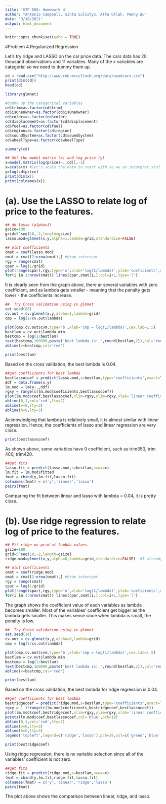 ```yaml
---
title: 'STP 598: Homework 4'
author: "Antonio Campbell, Sinta Sulistyo, Atta Ullah, Penny Wu"
date: "3/10/2021"
output: html_document
---
```


```r
knitr::opts_chunk$set(echo = TRUE)
```

#Problem 4.Regularized Regression

Let’s try ridge and LASSO on the car price data.
The cars data has 20 thousand observations and 11 variables.
Many of the x variables are categorial so we need to dummy them up.

```r
cd = read.csv("http://www.rob-mcculloch.org/data/usedcars.csv")
print(dim(cd))
head(cd)

library(glmnet)
```

```r
#dummy up the categorical variables
cd$trim=as.factor(cd$trim)
cd$isOneOwner=as.factor(cd$isOneOwner)
cd$color=as.factor(cd$color)
cd$displacement=as.factor(cd$displacement)
cd$fuel=as.factor(cd$fuel)
cd$region=as.factor(cd$region)
cd$soundSystem=as.factor(cd$soundSystem)
cd$wheelType=as.factor(cd$wheelType)

summary(cd)
```

```r
## Get the model matrix (x) and log price (y)
x=model.matrix(log(price)~.,cd)[,-1]
x=scale(x) #let's scale the data to start with so we an interpret stuff.
y=log(cd$price)
print(dim(x))
print(colnames(x))
```

# (a). Use the LASSO to relate log of price to the features.
```r
## do lasso (alpha=1)
gsize=100
grid=5^seq(10,-2,length=gsize)
lasso.mod=glmnet(x,y,alpha=1,lambda=grid,standardize=FALSE)  
```

```r
## plot coefficients
cmat = coef(lasso.mod) 
cmat = cmat[2:nrow(cmat),] #drop intercept
rgy = range(cmat)
cpar = log(1/grid)
plot(range(cpar),rgy,type='n',xlab='log(1/lambda)',ylab='coeficients',cex.lab=1.5)
for(i in 1:nrow(cmat)) lines(cpar,cmat[i,],col=i+1,type='l')
```
It is clearly seen from the graph above, there ar several variables with zero coefficient, and as lambda gets smaller - meaning that the penalty gets lower - the coefficients increase. 

```r
##  Try Cross validation using cv.glmnet
set.seed(80)
cv.out = cv.glmnet(x,y,alpha=1,lambda=grid)
cmp = log(1/cv.out$lambda)

plot(cmp,cv.out$cvm,type='b',xlab='cmp = log(1/lambda)',cex.lab=1.5)
bestlam = cv.out$lambda.min
bestcmp = log(1/bestlam)
text(bestcmp,160000,paste('best lambda is: ',round(bestlam,2)),col='red',cex=1.5)
abline(v=bestcmp,col='red')
```
```r
print(bestlam)
```
Based on the cross validation, the best lambda is 0.04.

```r
##get coefficients for best lambda
bestlassocoef = predict(lasso.mod,s=bestlam,type='coefficients',exact=TRUE)[,1]
ddf = data.frame(x,y)
lm.mod = lm(y~.,ddf)
rgxy = range(c(lm.mod$coeficients,bestlassocoef))
plot(lm.mod$coef,bestlassocoef,xlim=rgxy,ylim=rgxy,xlab='linear coefficients',ylab='lasso coefficients')
abline(0,1,col='red',lty=2)
abline(v=0,lty=3)
abline(h=0,lty=3)
```
Acknowledging that lambda is relatively small, it is almost similar with linear regression. Hence, the coefficients of lasso and linear regression are very close. 

```r
print(bestlassocoef)
```
As shown above, some variables have 0 coefficient, such as trim350, trim 400, trim420.

```r
##get fits
lasso.fit = predict(lasso.mod,s=bestlam,newx=x)
lm.fit = lm.mod$fitted
fmat = cbind(y,lm.fit,lasso.fit)
colnames(fmat) = c('y','linear','lasso')
pairs(fmat)
```
Comparing the fit between linear and lasso with lambda = 0.04, it is pretty close. 

# (b). Use ridge regression to relate log of price to the features.
```r
## Fit ridge on grid of lambda values.
gsize=100
grid=5^seq(10,-2,length=gsize)
ridge.mod=glmnet(x,y,alpha=0,lambda=grid,standardize=FALSE)  #I already standardized
```

```r
## plot coefficients
cmat = coef(ridge.mod) 
cmat = cmat[2:nrow(cmat),] #drop intercept
rgy = range(cmat)
cpar = log(1/grid)
plot(range(cpar),rgy,type='n',xlab='log(1/lambda)',ylab='coeficients',cex.lab=1.5)
for(i in 1:nrow(cmat)) lines(cpar,cmat[i,],col=i+1,type='l')

```
The graph shows the coefficient value of each variables as lambda becomes smaller. Most of the variables' coefficient get bigger as the lambda gets smaller. This makes sense since when lambda is small, the penalty is low. 

```r
##  Try Cross validation using cv.glmnet
set.seed(14)
cv.out = cv.glmnet(x,y,alpha=0,lambda=grid)
cmp = log(1/cv.out$lambda)

plot(cmp,cv.out$cvm,type='b',xlab='cmp = log(1/lambda)',cex.lab=1.5)
bestlam = cv.out$lambda.min
bestcmp = log(1/bestlam)
text(bestcmp,160000,paste('best lambda is: ',round(bestlam,2)),col='red',cex=1.5)
abline(v=bestcmp,col='red')
```
```r
print(bestlam)
```
Based on the cross validation, the best lambda for ridge regression is 0.04. 

```r
##get coefficients for best lambda
bestridgecoef = predict(ridge.mod,s=bestlam,type='coefficients',exact=TRUE)[,1]
rgxy = 1.1*range(c(lm.mod$coeficients,bestridgecoef,bestlassocoef))
plot(lm.mod$coef,bestridgecoef,xlim=rgxy,ylim=rgxy,xlab='linear coefficients',ylab='ridge-lasso coefficients',col='green',pch=2,cex.lab=1.5)
points(lm.mod$coef,bestlassocoef,col='blue',pch=19)
abline(0,1,col='red',lty=2)
abline(v=0,lty=3)
abline(h=0,lty=3)
legend('topleft',legend=c('ridge','lasso'),pch=19,col=c('green','blue'))
```

```r
print(bestridgecoef)
```
Using ridge regression, there is no variable selection since all of the variables' coefficient is not zero.

```r
##get fits
ridge.fit = predict(ridge.mod,s=bestlam,newx=x)
fmat = cbind(y,lm.fit,ridge.fit,lasso.fit)
colnames(fmat) = c('y','linear','ridge','lasso')
pairs(fmat)
```
The plot above shows the comparison between linear, ridge, and lasso. 
